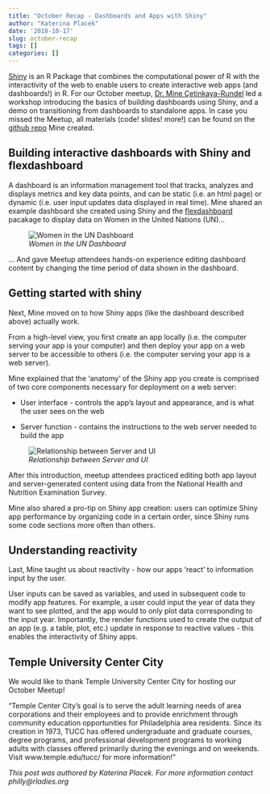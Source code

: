 ```yaml
---
title: "October Recap - Dashboards and Apps with Shiny"
author: "Katerina Placek"
date: '2018-10-17'
slug: october-recap
tags: []
categories: []
---
```

[Shiny](https://shiny.rstudio.com/) is an R Package that combines the computational power of R with the interactivity of the web to enable users to create interactive web apps (and dashboards!) in R. For our October meetup, [Dr. Mine Çetinkaya-Rundel](https://en.wikipedia.org/wiki/Mine_%C3%87etinkaya-Rundel) led a workshop introducing the basics of building dashboards using Shiny, and a demo on transitioning from dashboards to standalone apps. In case you missed the Meetup, all materials (code! slides! more!) can be found on the [github repo](https://github.com/mine-cetinkaya-rundel/rladies-phl-shiny) Mine created.

## Building interactive dashboards with Shiny and flexdashboard
A dashboard is an information management tool that tracks, analyzes and displays metrics and key data points, and can be static (i.e. an html page) or dynamic (i.e. user input updates data displayed in real time). Mine shared an example dashboard she created using Shiny and the [flexdashboard](https://rmarkdown.rstudio.com/flexdashboard/) pacakage to display data on Women in the United Nations (UN)...

![*Women in the UN Dashboard*](/img/mine1.JPG)

... And gave Meetup attendees hands-on experience editing dashboard content by changing the time period of data shown in the dashboard.

## Getting started with shiny
Next, Mine moved on to how Shiny apps (like the dashboard described above) actually work.

From a high-level view, you first create an app locally (i.e. the computer serving your app is your computer) and then deploy your app on a web server to be accessible to others (i.e. the computer serving your app is a web server).

Mine explained that the 'anatomy' of the Shiny app you create is comprised of two core components necessary for deployment on a web server:

* User interface - controls the app's layout and appearance, and is what the user sees on the web
 
* Server function - contains the instructions to the web server needed to build the app

![*Relationship between Server and UI*](/img/server_user.png)

After this introduction, meetup attendees practiced editing both app layout and server-generated content using data from the National Health and Nutrition Examination Survey.

Mine also shared a pro-tip on Shiny app creation: users can optimize Shiny app performance by organizing code in a certain order, since Shiny runs some code sections more often than others.

## Understanding reactivity
Last, Mine taught us about reactivity - how our apps 'react' to information input by the user. 

User inputs can be saved as variables, and used in subsequent code to modify app features. For example, a user could input the year of data they want to see plotted, and the app would to only plot data corresponding to the input year. Importantly, the render functions used to create the output of an app (e.g. a table, plot, etc.) update in response to reactive values - this enables the interactivity of Shiny apps.


## Temple University Center City

We would like to thank Temple University Center City for hosting our October Meetup!

"Temple Center City's goal is to serve the adult learning needs of area corporations and their employees and to provide enrichment through community education opportunities for Philadelphia area residents. Since its creation in 1973, TUCC has offered undergraduate and graduate courses, degree programs, and professional development programs to working adults with classes offered primarily during the evenings and on weekends. Visit www.temple.edu/tucc/ for more information!"

*This post was authored by Katerina Placek. For more information contact philly@rladies.org*